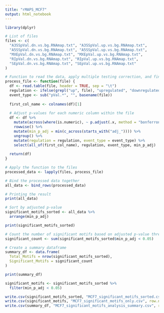 ---
title: "rMAPS_MCF7"
output: html_notebook
---



```{r}
library(dplyr)
```

```{r}
# List of files
files <- c(
  "A3SSpVal.dn.vs.bg.RNAmap.txt", "A3SSpVal.up.vs.bg.RNAmap.txt",
  "A5SSpVal.dn.vs.bg.RNAmap.txt", "A5SSpVal.up.vs.bg.RNAmap.txt",
  "MXEpVal.dn.vs.bg.RNAmap.txt", "MXEpVal.up.vs.bg.RNAmap.txt",
  "RIpVal.dn.vs.bg.RNAmap.txt", "RIpVal.up.vs.bg.RNAmap.txt",
  "SEpVal.dn.vs.bg.RNAmap.txt", "SEpVal.up.vs.bg.RNAmap.txt"
)

# Function to read the data, apply multiple testing correction, and find the minimum adjusted p-value
process_file <- function(file) {
  df <- read.table(file, header = TRUE, sep = "\t")
  regulation <- ifelse(grepl("up", file), "upregulated", "downregulated")
  event_type <- sub("pVal.*", "", basename(file))
  
  first_col_name <- colnames(df)[1]
  
  # Adjust p-values for each numeric column within the file
  df <- df %>%
    mutate(across(where(is.numeric), ~ p.adjust(.x, method = "bonferroni"), .names = "adj_{col}")) %>%
    rowwise() %>%
    mutate(min_p_adj = min(c_across(starts_with("adj_")))) %>%
    ungroup() %>%
    mutate(regulation = regulation, event_type = event_type) %>%
    select(all_of(first_col_name), regulation, event_type, min_p_adj)
  
  return(df)
}


```

```{r}
# Apply the function to the files
processed_data <- lapply(files, process_file)

```


```{r}
# Bind the processed data together
all_data <- bind_rows(processed_data)
```

```{r}
# Printing the result
print(all_data)
```






```{r}
# Sort by adjusted p-value
significant_motifs_sorted <- all_data %>%
  arrange(min_p_adj)
```

```{r}
print(significant_motifs_sorted)
```

```{r}
# Count the number of significant motifs based on adjusted p-value threshold
significant_count <- sum(significant_motifs_sorted$min_p_adj < 0.05)

# Create a summary dataframe
summary_df <- data.frame(
  Total_Motifs = nrow(significant_motifs_sorted),
  Significant_Motifs = significant_count
)

print(summary_df)
```
```{r}
significant_motifs <- significant_motifs_sorted %>%
  filter(min_p_adj < 0.05)
```


```{r}
write.csv(significant_motifs_sorted, "MCF7_significant_motifs_sorted.csv", row.names = FALSE)
write.csv(significant_motifs, "MCF7_significant_motifs_only.csv", row.names = FALSE)
write.csv(summary_df, "MCF7_significant_motifs_analysis_summary.csv", row.names = FALSE)
```

